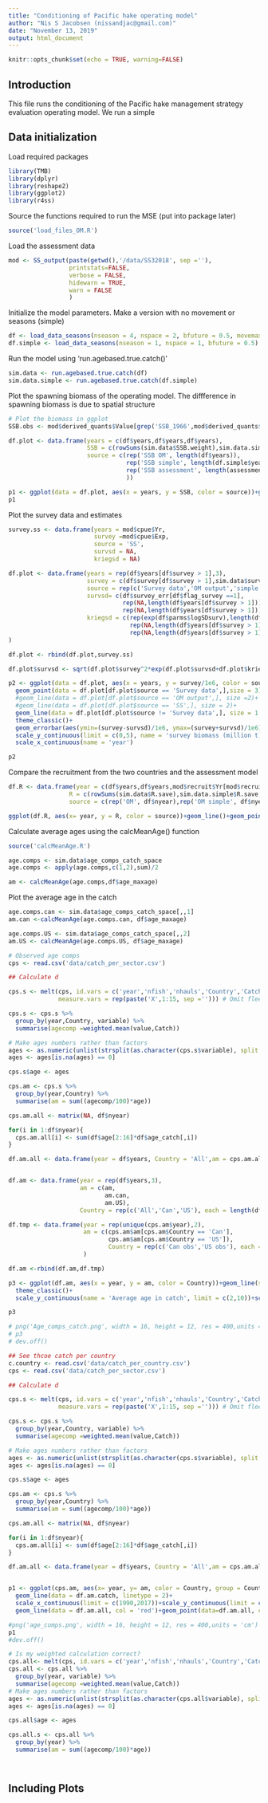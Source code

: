 ```yaml
---
title: "Conditioning of Pacific hake operating model"
author: "Nis S Jacobsen (nissandjac@gmail.com)"
date: "November 13, 2019"
output: html_document
---
```


```r
knitr::opts_chunk$set(echo = TRUE, warning=FALSE)
```

## Introduction 

This file runs the conditioning of the Pacific hake management strategy evaluation operating model. We run a simple 


## Data initialization

Load required packages
```r
library(TMB)
library(dplyr)
library(reshape2)
library(ggplot2)
library(r4ss)
```
Source the functions required to run the MSE (put into package later)
```r
source('load_files_OM.R')
```
Load the assessment data
```r
mod <- SS_output(paste(getwd(),'/data/SS32018', sep =''), 
                 printstats=FALSE, 
                 verbose = FALSE, 
                 hidewarn = TRUE, 
                 warn = FALSE
                 )

```

Initialize the model parameters. Make a version with no movement or seasons (simple)
```r

df <- load_data_seasons(nseason = 4, nspace = 2, bfuture = 0.5, movemaxinit = 0.5, movefiftyinit =8)
df.simple <- load_data_seasons(nseason = 1, nspace = 1, bfuture = 0.5) # Prepare data for operating model
```


Run the model using 'run.agebased.true.catch()'

```r
sim.data <- run.agebased.true.catch(df)
sim.data.simple <- run.agebased.true.catch(df.simple)

```

Plot the spawning biomass of the operating model. The diffference in spawning biomass is due to spatial structure 
```r
# Plot the biomass in ggplot 
SSB.obs <- mod$derived_quants$Value[grep('SSB_1966',mod$derived_quants$Label):grep('SSB_2018',mod$derived_quants$Label)]

df.plot <- data.frame(years = c(df$years,df$years,df$years), 
                      SSB = c(rowSums(sim.data$SSB.weight),sim.data.simple$SSB.weight,SSB.obs), 
                      source = c(rep('SSB OM', length(df$years)), 
                                 rep('SSB simple', length(df.simple$years)),
                                 rep('SSB assessment', length(assessment$year))
                                 ))

p1 <- ggplot(data = df.plot, aes(x = years, y = SSB, color = source))+geom_line(size = 2)+theme_classic()
p1

```

Plot the survey data and estimates 

```r
survey.ss <- data.frame(years = mod$cpue$Yr,
                        survey =mod$cpue$Exp,
                        source = 'SS',
                        survsd = NA,
                        kriegsd = NA)

df.plot <- data.frame(years = rep(df$years[df$survey > 1],3),
                      survey = c(df$survey[df$survey > 1],sim.data$survey[sim.data$survey > 1],sim.data.simple$survey[sim.data$survey > 1]),
                      source = rep(c('Survey data','OM output','simple model'), each = length(df$years[df$survey > 1])),
                      survsd= c(df$survey_err[df$flag_survey ==1], 
                                rep(NA,length(df$years[df$survey > 1])), 
                                rep(NA,length(df$years[df$survey > 1]))),
                      kriegsd = c(rep(exp(df$parms$logSDsurv),length(df$years[df$survey > 1])), 
                                  rep(NA,length(df$years[df$survey > 1])), 
                                  rep(NA,length(df$years[df$survey > 1])))
)

df.plot <- rbind(df.plot,survey.ss)

df.plot$survsd <- sqrt(df.plot$survey^2*exp(df.plot$survsd+df.plot$kriegsd-1))

p2 <- ggplot(data = df.plot, aes(x = years, y = survey/1e6, color = source))+
  geom_point(data = df.plot[df.plot$source == 'Survey data',],size = 3)+
  #geom_line(data = df.plot[df.plot$source == 'OM output',], size =2)+
  #geom_line(data = df.plot[df.plot$source == 'SS',], size = 2)+
  geom_line(data = df.plot[df.plot$source != 'Survey data',], size = 1.5)+
  theme_classic()+
  geom_errorbar(aes(ymin=(survey-survsd)/1e6, ymax=(survey+survsd)/1e6))+
  scale_y_continuous(limit = c(0,5), name = 'survey biomass (million t)')+
  scale_x_continuous(name = 'year')

p2
```

Compare the recruitment from the two countries and the assessment model
```r
df.R <- data.frame(year = c(df$years,df$years,mod$recruit$Yr[mod$recruit$Yr>1965]),
                 R = c(rowSums(sim.data$R.save),sim.data.simple$R.save, mod$recruit$pred_recr[mod$recruit$Yr>1965]),
                 source = c(rep('OM', df$nyear),rep('OM simple', df$nyear), rep('assessment', length(mod$recruit$Yr[mod$recruit$Yr>1964]))))

ggplot(df.R, aes(x= year, y = R, color = source))+geom_line()+geom_point()+theme_classic()


```


Calculate average ages using the calcMeanAge() function
```r
source('calcMeanAge.R')

age.comps <- sim.data$age_comps_catch_space
age.comps <- apply(age.comps,c(1,2),sum)/2

am <- calcMeanAge(age.comps,df$age_maxage)
```
Plot the average age in the catch 
```r
age.comps.can <- sim.data$age_comps_catch_space[,,1]
am.can <-calcMeanAge(age.comps.can, df$age_maxage)

age.comps.US <- sim.data$age_comps_catch_space[,,2]
am.US <- calcMeanAge(age.comps.US, df$age_maxage)

# Observed age comps
cps <- read.csv('data/catch_per_sector.csv')

## Calculate d

cps.s <- melt(cps, id.vars = c('year','nfish','nhauls','Country','Catch'),
              measure.vars = rep(paste('X',1:15, sep =''))) # Omit fleet from this df

cps.s <- cps.s %>% 
  group_by(year,Country, variable) %>% 
  summarise(agecomp =weighted.mean(value,Catch))

# Make ages numbers rather than factors
ages <- as.numeric(unlist(strsplit(as.character(cps.s$variable), split = "X")))
ages <- ages[is.na(ages) == 0]

cps.s$age <- ages

cps.am <- cps.s %>% 
  group_by(year,Country) %>% 
  summarise(am = sum((agecomp/100)*age))

cps.am.all <- matrix(NA, df$nyear)

for(i in 1:df$nyear){
  cps.am.all[i] <- sum(df$age[2:16]*df$age_catch[,i])
}

df.am.all <- data.frame(year = df$years, Country = 'All',am = cps.am.all)


df.am <- data.frame(year = rep(df$years,3), 
                    am = c(am,
                           am.can,
                           am.US), 
                    Country = rep(c('All','Can','US'), each = length(df$years)))

df.tmp <- data.frame(year = rep(unique(cps.am$year),2),
                     am = c(cps.am$am[cps.am$Country == 'Can'],
                            cps.am$am[cps.am$Country == 'US']),
                            Country = rep(c('Can obs','US obs'), each = length(unique(cps.am$year)))
                     )

df.am <-rbind(df.am,df.tmp)

p3 <- ggplot(df.am, aes(x = year, y = am, color = Country))+geom_line(size = 1)+
  theme_classic()+
  scale_y_continuous(name = 'Average age in catch', limit = c(2,10))+scale_x_continuous()

p3

```

```r
# png('Age_comps_catch.png', width = 16, height = 12, res = 400,units = 'cm')
# p3
# dev.off()

## See thcoe catch per country
c.country <- read.csv('data/catch_per_country.csv')
cps <- read.csv('data/catch_per_sector.csv')

## Calculate d

cps.s <- melt(cps, id.vars = c('year','nfish','nhauls','Country','Catch'),
              measure.vars = rep(paste('X',1:15, sep =''))) # Omit fleet from this df

cps.s <- cps.s %>% 
  group_by(year,Country, variable) %>% 
  summarise(agecomp =weighted.mean(value,Catch))

# Make ages numbers rather than factors
ages <- as.numeric(unlist(strsplit(as.character(cps.s$variable), split = "X")))
ages <- ages[is.na(ages) == 0]

cps.s$age <- ages

cps.am <- cps.s %>% 
  group_by(year,Country) %>% 
  summarise(am = sum((agecomp/100)*age))

cps.am.all <- matrix(NA, df$nyear)

for(i in 1:df$nyear){
  cps.am.all[i] <- sum(df$age[2:16]*df$age_catch[,i])
}

df.am.all <- data.frame(year = df$years, Country = 'All',am = cps.am.all)


p1 <- ggplot(cps.am, aes(x= year, y= am, color = Country, group = Country))+geom_line()+geom_point()+theme_classic()+
  geom_line(data = df.am.catch, linetype = 2)+
  scale_x_continuous(limit = c(1990,2017))+scale_y_continuous(limit = c(2.5,10),name = 'average age in catch')+
  geom_line(data = df.am.all, col = 'red')+geom_point(data=df.am.all, col ='red')

#png('age_comps.png', width = 16, height = 12, res = 400,units = 'cm')
p1
#dev.off()

# Is my weighted calculation correct? 
cps.all<- melt(cps, id.vars = c('year','nfish','nhauls','Country','Catch'),measure.vars = rep(paste('X',1:15, sep =''))) # Omit fleet from this df
cps.all <- cps.all %>% 
  group_by(year, variable) %>% 
  summarise(agecomp =weighted.mean(value,Catch))
# Make ages numbers rather than factors
ages <- as.numeric(unlist(strsplit(as.character(cps.all$variable), split = "X")))
ages <- ages[is.na(ages) == 0]

cps.all$age <- ages

cps.all.s <- cps.all %>% 
  group_by(year) %>% 
  summarise(am = sum((agecomp/100)*age))




```

## Including Plots

